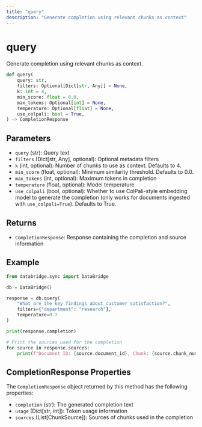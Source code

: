 ```yaml
---
title: "query"
description: "Generate completion using relevant chunks as context"
---
```


# query

Generate completion using relevant chunks as context.

```python
def query(
    query: str,
    filters: Optional[Dict[str, Any]] = None,
    k: int = 4,
    min_score: float = 0.0,
    max_tokens: Optional[int] = None,
    temperature: Optional[float] = None,
    use_colpali: bool = True,
) -> CompletionResponse
```

## Parameters

- `query` (str): Query text
- `filters` (Dict[str, Any], optional): Optional metadata filters
- `k` (int, optional): Number of chunks to use as context. Defaults to 4.
- `min_score` (float, optional): Minimum similarity threshold. Defaults to 0.0.
- `max_tokens` (int, optional): Maximum tokens in completion
- `temperature` (float, optional): Model temperature
- `use_colpali` (bool, optional): Whether to use ColPali-style embedding model to generate the completion (only works for documents ingested with `use_colpali=True`). Defaults to True.

## Returns

- `CompletionResponse`: Response containing the completion and source information

## Example

```python
from databridge.sync import DataBridge

db = DataBridge()

response = db.query(
    "What are the key findings about customer satisfaction?",
    filters={"department": "research"},
    temperature=0.7
)

print(response.completion)

# Print the sources used for the completion
for source in response.sources:
    print(f"Document ID: {source.document_id}, Chunk: {source.chunk_number}, Score: {source.score}")
```

## CompletionResponse Properties

The `CompletionResponse` object returned by this method has the following properties:

- `completion` (str): The generated completion text
- `usage` (Dict[str, int]): Token usage information
- `sources` (List[ChunkSource]): Sources of chunks used in the completion 